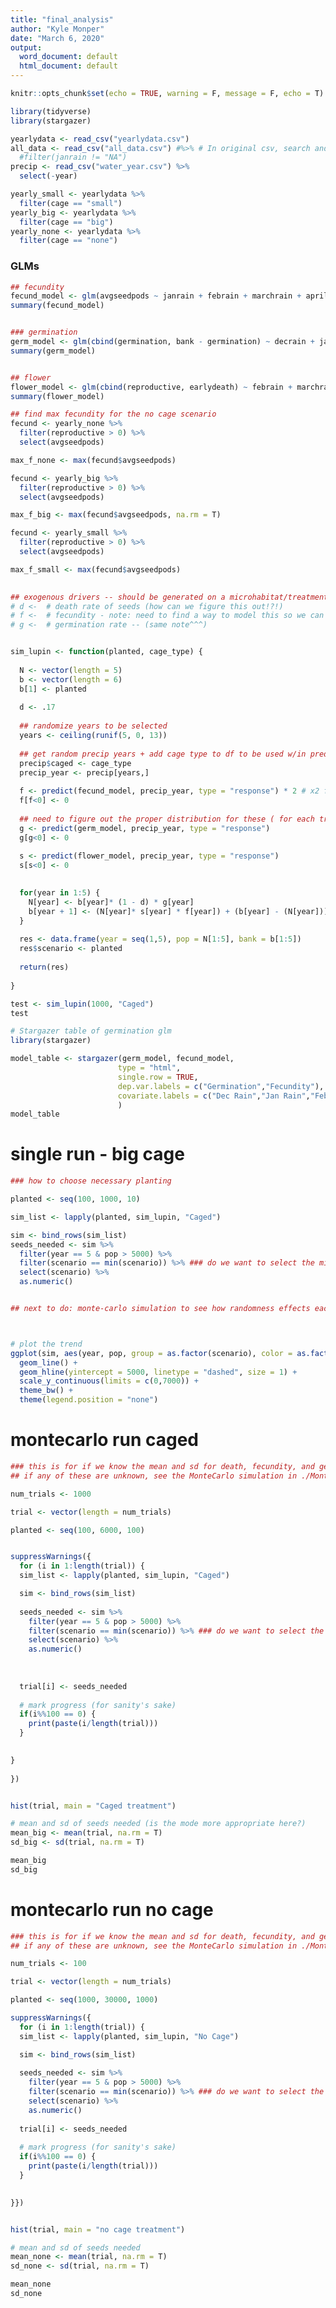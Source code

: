```yaml
---
title: "final_analysis"
author: "Kyle Monper"
date: "March 6, 2020"
output:
  word_document: default
  html_document: default
---
```


```r
knitr::opts_chunk$set(echo = TRUE, warning = F, message = F, echo = T)
```


```r
library(tidyverse)
library(stargazer)

yearlydata <- read_csv("yearlydata.csv")
all_data <- read_csv("all_data.csv") #%>% # In original csv, search and replaced cage column "Small" with "small" and "Big" with "big"
  #filter(janrain != "NA")
precip <- read_csv("water_year.csv") %>% 
  select(-year)
```

```r

yearly_small <- yearlydata %>% 
  filter(cage == "small")
yearly_big <- yearlydata %>% 
  filter(cage == "big")
yearly_none <- yearlydata %>% 
  filter(cage == "none")
```


### GLMs
```r
## fecundity
fecund_model <- glm(avgseedpods ~ janrain + febrain + marchrain + aprilrain + caged  , data = yearlydata, family = poisson) 
summary(fecund_model)


### germination
germ_model <- glm(cbind(germination, bank - germination) ~ decrain + janrain, data = yearlydata, family=binomial())
summary(germ_model)


## flower
flower_model <- glm(cbind(reproductive, earlydeath) ~ febrain + marchrain + aprilrain + caged, data = yearlydata, family = binomial)
summary(flower_model)

```



```r

## find max fecundity for the no cage scenario
fecund <- yearly_none %>% 
  filter(reproductive > 0) %>% 
  select(avgseedpods) 

max_f_none <- max(fecund$avgseedpods)

fecund <- yearly_big %>% 
  filter(reproductive > 0) %>% 
  select(avgseedpods) 

max_f_big <- max(fecund$avgseedpods, na.rm = T)

fecund <- yearly_small %>% 
  filter(reproductive > 0) %>% 
  select(avgseedpods) 

max_f_small <- max(fecund$avgseedpods)
  

## exogenous drivers -- should be generated on a microhabitat/treatment basis
# d <-  # death rate of seeds (how can we figure this out!?!)
# f <-  # fecundity - note: need to find a way to model this so we can randomize based on some known mean and sd
# g <-  # germination rate -- (same note^^^)


sim_lupin <- function(planted, cage_type) {
  
  N <- vector(length = 5)
  b <- vector(length = 6)
  b[1] <- planted
  
  d <- .17
  
  ## randomize years to be selected
  years <- ceiling(runif(5, 0, 13))
  
  ## get random precip years + add cage type to df to be used w/in predict
  precip$caged <- cage_type
  precip_year <- precip[years,]
  
  f <- predict(fecund_model, precip_year, type = "response") * 2 # x2 for number of sees per pod
  f[f<0] <- 0
  
  ## need to figure out the proper distribution for these ( for each treatment type?)
  g <- predict(germ_model, precip_year, type = "response")
  g[g<0] <- 0
  
  s <- predict(flower_model, precip_year, type = "response")
  s[s<0] <- 0
  

  for(year in 1:5) {
    N[year] <- b[year]* (1 - d) * g[year] 
    b[year + 1] <- (N[year]* s[year] * f[year]) + (b[year] - (N[year]))
  }
  
  res <- data.frame(year = seq(1,5), pop = N[1:5], bank = b[1:5])
  res$scenario <- planted
  
  return(res)
  
}

test <- sim_lupin(1000, "Caged")
test

```

```r
# Stargazer table of germination glm
library(stargazer)

model_table <- stargazer(germ_model, fecund_model,
                        type = "html",
                        single.row = TRUE,
                        dep.var.labels = c("Germination","Fecundity"),
                        covariate.labels = c("Dec Rain","Jan Rain","Feb Rain","Mar Rain","Apr Rain","May Rain","Big Cage","No Cage","Small Cage")
                        )
model_table

```



# single run - big cage
```r
### how to choose necessary planting

planted <- seq(100, 1000, 10)

sim_list <- lapply(planted, sim_lupin, "Caged")

sim <- bind_rows(sim_list)
seeds_needed <- sim %>% 
  filter(year == 5 & pop > 5000) %>% 
  filter(scenario == min(scenario)) %>% ### do we want to select the min or average here?
  select(scenario) %>% 
  as.numeric()


## next to do: monte-carlo simulation to see how randomness effects each of these



# plot the trend
ggplot(sim, aes(year, pop, group = as.factor(scenario), color = as.factor(scenario))) +
  geom_line() +
  geom_hline(yintercept = 5000, linetype = "dashed", size = 1) +
  scale_y_continuous(limits = c(0,7000)) +
  theme_bw() +
  theme(legend.position = "none")


```


# montecarlo run caged
```r
### this is for if we know the mean and sd for death, fecundity, and germination
## if any of these are unknown, see the MonteCarlo simulation in ./MonteCarlo.Rmd

num_trials <- 1000

trial <- vector(length = num_trials)

planted <- seq(100, 6000, 100)


suppressWarnings({
  for (i in 1:length(trial)) {
  sim_list <- lapply(planted, sim_lupin, "Caged")

  sim <- bind_rows(sim_list)
  
  seeds_needed <- sim %>% 
    filter(year == 5 & pop > 5000) %>% 
    filter(scenario == min(scenario)) %>% ### do we want to select the min or average here?
    select(scenario) %>% 
    as.numeric()
  
  
  
  trial[i] <- seeds_needed
  
  # mark progress (for sanity's sake)
  if(i%%100 == 0) {
    print(paste(i/length(trial)))
  }

  
}
  
})


hist(trial, main = "Caged treatment")

# mean and sd of seeds needed (is the mode more appropriate here?)
mean_big <- mean(trial, na.rm = T)
sd_big <- sd(trial, na.rm = T)

mean_big
sd_big

```




# montecarlo run no cage
```r
### this is for if we know the mean and sd for death, fecundity, and germination
## if any of these are unknown, see the MonteCarlo simulation in ./MonteCarlo.Rmd

num_trials <- 100

trial <- vector(length = num_trials)

planted <- seq(1000, 30000, 1000)

suppressWarnings({ 
  for (i in 1:length(trial)) {
  sim_list <- lapply(planted, sim_lupin, "No Cage")

  sim <- bind_rows(sim_list)
  
  seeds_needed <- sim %>% 
    filter(year == 5 & pop > 5000) %>% 
    filter(scenario == min(scenario)) %>% ### do we want to select the min or average here?
    select(scenario) %>% 
    as.numeric()
  
  trial[i] <- seeds_needed
  
  # mark progress (for sanity's sake)
  if(i%%100 == 0) {
    print(paste(i/length(trial)))
  }

  
}})


hist(trial, main = "no cage treatment")

# mean and sd of seeds needed 
mean_none <- mean(trial, na.rm = T)
sd_none <- sd(trial, na.rm = T)

mean_none
sd_none


```

